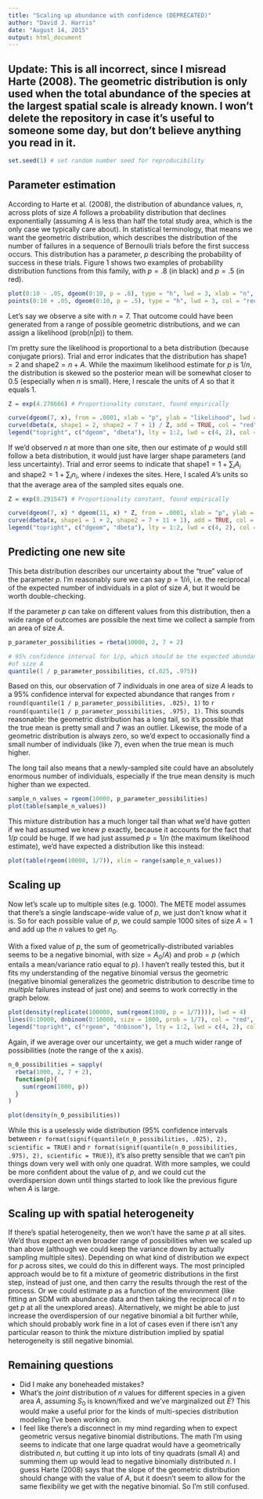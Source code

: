 ```yaml
---
title: "Scaling up abundance with confidence (DEPRECATED)"
author: "David J. Harris"
date: "August 14, 2015"
output: html_document
---
```


## Update: This is all incorrect, since I misread Harte (2008).  The geometric distribution is only used when the total abundance of the species at the largest spatial scale is already known. I won't delete the repository in case it's useful to someone some day, but don't believe anything you read in it.

```r
set.seed(1) # set random number seed for reproducibility
```

## Parameter estimation

According to Harte et al. (2008), the distribution of abundance values, $n$, across plots of size $A$ follows a probability distribution that declines exponentially (assuming $A$ is less than half the total study area, which is the only case we typically care about). In statistical terminology, that means we want the geometric distribution, which describes the distribution of the number of failures in a sequence of Bernoulli trials before the first success occurs.  This distribution has a parameter, $p$ describing the probability of success in these trials.  Figure 1 shows two examples of probability distribution functions from this family, with $p=.8$  (in black) and $p=.5$ (in red).

```r
plot(0:10 - .05, dgeom(0:10, p = .8), type = "h", lwd = 3, xlab = "n", ylab = "frequency")
points(0:10 + .05, dgeom(0:10, p = .5), type = "h", lwd = 3, col = "red")
```

Let's say we observe a site with $n=7$.  That outcome could have been generated from a range of possible geometric distributions, and we can assign a likelihood ($\mathrm{prob}(n|p)$) to them.

I'm pretty sure the likelihood is proportional to a beta distribution (because conjugate priors). Trial and error indicates that the distribution has $\mathrm{shape1} = 2$ and $\mathrm{shape2} = n + A$. While the maximum likelihood estimate for $p$ is $1/n$, the distribution is skewed so the posterior mean will be somewhat closer to $0.5$ (especially when $n$ is small).  Here, I rescale the units of $A$ so that it equals 1.

```r
Z = exp(4.276666) # Proportionality constant, found empirically

curve(dgeom(7, x), from = .0001, xlab = "p", ylab = "likelihood", lwd = 4, main = "scaled likelihood with one observed site")
curve(dbeta(x, shape1 = 2, shape2 = 7 + 1) / Z, add = TRUE, col = "red", lwd = 2, lty = 2)
legend("topright", c("dgeom", "dbeta"), lty = 1:2, lwd = c(4, 2), col = 1:2)
```

If we'd observed $n$ at more than one site, then our estimate of $p$ would still follow a beta distribution, it would just have larger shape parameters (and less uncertainty). Trial and error seems to indicate that $\mathrm{shape1}=1+\sum_i{A_i}$ and $\mathrm{shape2} = 1 + \sum_i{n_i}$, where $i$ indexes the sites.  Here, I scaled $A$'s units so that the average area of the sampled sites equals one.

```r
Z = exp(8.291547) # Proportionality constant, found empirically

curve(dgeom(7, x) * dgeom(11, x) * Z, from = .0001, xlab = "p", ylab = "likelihood", lwd = 4, main = "scaled likelihood with two observed sites")
curve(dbeta(x, shape1 = 1 + 2, shape2 = 7 + 11 + 1), add = TRUE, col = "red", lwd = 2, lty = 2)
legend("topright", c("dgeom", "dbeta"), lty = 1:2, lwd = c(4, 2), col = 1:2)
```

## Predicting one new site

This beta distribution describes our uncertainty about the "true" value of the parameter $p$.  I'm reasonably sure we can say $p=1/\bar{n}$, i.e. the reciprocal of the expected number of individuals in a plot of size $A$, but it would be worth double-checking.

If the parameter $p$ can take on different values from this distribution, then a wide range of outcomes are possible the next time we collect a sample from an area of size $A$.

```r
p_parameter_possibilities = rbeta(10000, 2, 7 + 2)

# 95% confidence interval for 1/p, which should be the expected abundance per plot 
#of size A
quantile(1 / p_parameter_possibilities, c(.025, .975))
```

Based on this, our observation of 7 individuals in one area of size $A$ leads to a 95% confidence interval for expected abundance that ranges from `r round(quantile(1 / p_parameter_possibilities, .025), 1)` to `r round(quantile(1 / p_parameter_possibilities, .975), 1)`.  This sounds reasonable: the geometric distribution has a long tail, so it's possible that the true mean is pretty small and 7 was an outlier. Likewise, the mode of a geometric distribution is always zero, so we'd expect to occasionally find a small number of individuals (like 7), even when the true mean is much higher.

The long tail also means that a newly-sampled site could have an absolutely enormous number of individuals, especially if the true mean density is much higher than we expected.

```r
sample_n_values = rgeom(10000, p_parameter_possibilities)
plot(table(sample_n_values))
```

This mixture distribution has a much longer tail than what we'd have gotten if we had assumed we knew $p$ exactly, because it accounts for the fact that $1/p$ could be huge. If we had just assumed $p = 1/n$ (the maximum likelihood estimate), we'd have expected a distribution like this instead:

```r
plot(table(rgeom(10000, 1/7)), xlim = range(sample_n_values))
```

## Scaling up

Now let's scale up to multiple sites (e.g. 1000).  The METE model assumes that there's a single landscape-wide value of $p$, we just don't know what it is.  So for each possible value of $p$, we could sample 1000 sites of size $A=1$ and add up the $n$ values to get $n_0$.

With a fixed value of $p$, the sum of geometrically-distributed variables seems to be a negative binomial, with $\mathrm{size}=A_0/A$) and $\mathrm{prob}=p$ (which entails a mean/variance ratio equal to $p$).  I haven't really tested this, but it fits my understanding of the negative binomial versus the geometric (negative binomial generalizes the geometric distribution to describe time to *multiple* failures instead of just one) and seems to work correctly in the graph below.

```r
plot(density(replicate(100000, sum(rgeom(1000, p = 1/7)))), lwd = 4)
lines(0:10000, dnbinom(0:10000, size = 1000, prob = 1/7), col = "red", lwd = 2, lty = 2)
legend("topright", c("rgeom", "dnbinom"), lty = 1:2, lwd = c(4, 2), col = 1:2)
```


Again, if we average over our uncertainty, we get a much wider range of possibilities (note the range of the x axis).

```r
n_0_possibilities = sapply(
  rbeta(1000, 2, 7 + 2),
  function(p){
    sum(rgeom(1000, p))
  }
)

plot(density(n_0_possibilities))
```

While this is a uselessly wide distribution (95% confidence intervals between `r format(signif(quantile(n_0_possibilities, .025), 2), scientific = TRUE)` and `r format(signif(quantile(n_0_possibilities, .975), 2), scientific = TRUE)`), it's also pretty sensible that we can't pin things down very well with only one quadrat.  With more samples, we could be more confident about the value of $p$, and we could cut the overdispersion down until things started to look like the previous figure when $A$ is large.

## Scaling up with spatial heterogeneity

If there's spatial heterogeneity, then we won't have the same $p$ at all sites. We'd thus expect an even broader range of possibilities when we scaled up than above (although we could keep the variance down by actually sampling multiple sites).  Depending on what kind of distribution we expect for $p$ across sites, we could do this in different ways. The most principled approach would be to fit a mixture of geometric distributions in the first step, instead of just one, and then carry the results through the rest of the process. Or we could estimate $p$ as a function of the environment (like fitting an SDM with abundance data and then taking the reciprocal of $n$ to get $p$ at all the unexplored areas).  Alternatively, we might be able to just increase the overdispersion of our negative binomial a bit further while, which should probably work fine in a lot of cases even if there isn't any particular reason to think the mixture distribution implied by spatial heterogeneity is still negative binomial.

## Remaining questions

* Did I make any boneheaded mistakes?
* What's the *joint* distribution of $n$ values for different species in a given area $A$, assuming $S_0$ is known/fixed and we've marginalized out $E$? This would make a useful prior for the kinds of multi-species distribution modeling I've been working on.
* I feel like there's a disconnect in my mind regarding when to expect geometric versus negative binomial distributions.  The math I'm using seems to indicate that one large quadrat would have a geometrically distributed $n$, but cutting it up into lots of tiny quadrats (small $A$) and summing them up would lead to negative binomially distributed $n$. I guess Harte (2008) says that the slope of the geometric distribution should change with the value of $A$, but it doesn't seem to allow for the same flexibility we get with the negative binomial.  So I'm still confused.
